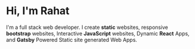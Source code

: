 # Hi, I'm Rahat

I'm a full stack web developer. I create **static** websites, responsive **bootstrap** websites, Interactive **JavaScript** websites, Dynamic **React** Apps, and **Gatsby** Powered Static site generated Web Apps.
